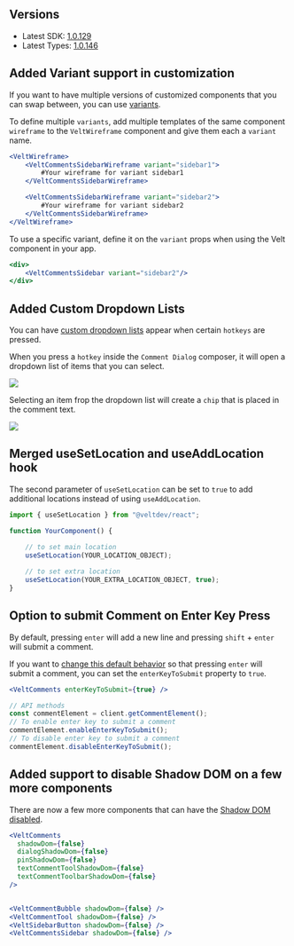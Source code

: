 ## Versions

- Latest SDK: [1.0.129](https://www.npmjs.com/package/@veltdev/react)
- Latest Types: [1.0.146](https://www.npmjs.com/package/@veltdev/types)

## Added Variant support in customization

If you want to have multiple versions of customized components that you can swap between, you can use [variants](/advanced-customization/variants).

To define multiple `variants`, add multiple templates of the same component `wireframe` to the `VeltWireframe` component and give them each a `variant` name.

```jsx
<VeltWireframe>
    <VeltCommentsSidebarWireframe variant="sidebar1">
        #Your wireframe for variant sidebar1
    </VeltCommentsSidebarWireframe>

    <VeltCommentsSidebarWireframe variant="sidebar2">
        #Your wireframe for variant sidebar2
    </VeltCommentsSidebarWireframe>
</VeltWireframe>
```

To use a specific variant, define it on the `variant` props when using the Velt component in your app.


```jsx
<div>
    <VeltCommentsSidebar variant="sidebar2"/>
</div>
```

## Added Custom Dropdown Lists

You can have [custom dropdown lists](/async-collaboration/comments/customize-behavior/autocomplete) appear when certain `hotkeys` are pressed.

When you press a `hotkey` inside the `Comment Dialog` composer, it will open a dropdown list of items that you can select.

![](/images/custom-dropdown.png)

Selecting an item frop the dropdown list will create a `chip` that is placed in the comment text.

![](/images/chip.png)


## Merged useSetLocation and useAddLocation hook

The second parameter of `useSetLocation` can be set to `true` to add additional locations instead of using `useAddLocation`.

```jsx
import { useSetLocation } from "@veltdev/react";

function YourComponent() {

	// to set main location
	useSetLocation(YOUR_LOCATION_OBJECT);
	
	// to set extra location
	useSetLocation(YOUR_EXTRA_LOCATION_OBJECT, true);
}
```

## Option to submit Comment on Enter Key Press

By default, pressing `enter` will add a new line and pressing `shift` + `enter` will submit a comment.

If you want to [change this default behavior](/async-collaboration/comments/customize-behavior/general-controls) so that pressing `enter` will submit a comment, you can set the `enterKeyToSubmit` property to `true`.


```jsx
<VeltComments enterKeyToSubmit={true} />
```

```jsx
// API methods
const commentElement = client.getCommentElement();
// To enable enter key to submit a comment
commentElement.enableEnterKeyToSubmit();
// To disable enter key to submit a comment
commentElement.disableEnterKeyToSubmit();
```

## Added support to disable Shadow DOM on a few more components

There are now a few more components that can have the [Shadow DOM disabled](/advanced-customization/customize-css/remove-shadow-dom).

```jsx
<VeltComments
  shadowDom={false}
  dialogShadowDom={false}
  pinShadowDom={false}
  textCommentToolShadowDom={false}
  textCommentToolbarShadowDom={false}
/>


<VeltCommentBubble shadowDom={false} />
<VeltCommentTool shadowDom={false} />
<VeltSidebarButton shadowDom={false} />
<VeltCommentsSidebar shadowDom={false} />
```